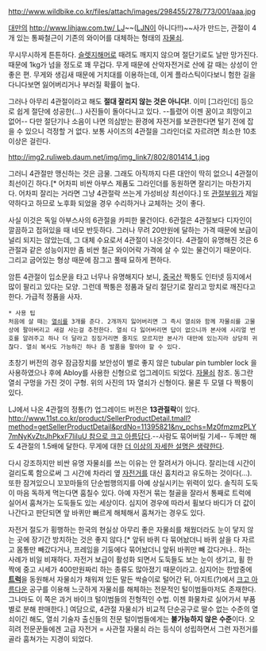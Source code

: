 http://www.wildbike.co.kr/files/attach/images/298455/278/773/001/aaa.jpg

[[대만]]의 [[http://www.lihjaw.com.tw/ LJ]]~~([[LJN]]이 아니다!!)~~사가 만드는, 관절이 4개 있는 통짜철근이 기존의 와이어를 대체하는 형태의 [[자물쇠]].

무시무시하게 튼튼하다. [[슬렛지해머]]로 때려도 깨지지 않으며 절단기로도 날만 망가진다. 때문에 1kg가 넘을 정도로 꽤 무겁다. 무게 때문에 산악자전거로 산에 갈 때는 상성이 안 좋은 편. 무게와 생김새 때문에 거치대를 이용하는데, 이게 플라스틱이다보니 험한 길을 다니다보면 잃어버리거나 부러질 확률이 높다.

그러나 아무리 4관절이라고 해도 '''절대 잘리지 않는 것은 아니다!'''. 이미 [그라인더] 등으로 쉽게 절단에 성공한(…) 사진들이 돌아다니고 있다. --틀렸어 이젠 꿈이고 희망이고 없어-- 다만 절단기나 소음이 나면 의심받는 환경에 자전거를 보관한다면 털기 전에 잡을 수 있으니 걱정할 거 없다. 보통 사이즈의 4관절을 그라인더로 자르려면 최소한 10초 이상은 걸린다.

http://img2.ruliweb.daum.net/img/img_link7/802/801414_1.jpg

그러니 4관절만 맹신하는 것은 금물. 그래도 아직까지 다른 대안이 딱히 없으니 4관절이 최선이긴 하다.[* 어차피 비싼 아부스 제품도 그라인더를 동원하면 잘리기는 마찬가지다. 어차피 잘리는 거라면 그냥 4관절락 쓰는게 가성비상 최선이다.] 또 [[관절]]부위가 제일 약하다고 하므로 노후화 되었을 경우 수리하거나 교체하는 것이 좋다. 

사실 이것은 독일 아부스사의 6관절을 카피한 물건이다. 6관절은 4관절보다 디자인이 깔끔하고 접혀있을 때 네모 반듯하다. 그러나 무려 20만원에 달하는 가격 때문에 보급이 널리 되지는 않았는데, 그 대체 수요로서 4관절이 나온것이다. 4관절이 유명해진 것은 6관절과 같은 성능이지만 좀 비싼 철근 와이어락 가격에 살 수 있는 물건이기 때문이다. 그리고 굽어있는 형상 때문에 잠그고 풀때 묘하게 편하다. 

암튼 4관절이 입소문을 타고 너무나 유명해지다 보니, [[중국]]산 짝퉁도 인터넷 등지에서 많이 팔리고 있다는 모양. 그런데 짝퉁은 정품과 달리 절단기로 잘리고 망치로 깨진다고 한다. 가급적 정품을 사자.

 * 사용 팁
 처음에 살 때는 [[열쇠]]를 3개를 준다. 2개까지 잃어버리면 그 즉시 열쇠와 함께 자물쇠를 고물상에 팔아버리고 새걸 사는걸 추천한다. 열쇠 다 잃어버리면 답이 없으니까 본사에 시리얼 번호를 알려주고 하나 더 달라고 징징거리면 줄지도 모르지만 본사가 대만에 있는지라 상당히 귀찮다. 열쇠 복사도 가능하긴 하나 좀 발품을 팔아야 할 수 있다.

초창기 버전의 경우 잠금장치를 보안성이 별로 좋지 않은 tubular pin tumbler lock 을 사용하였으나 후에 Abloy를 사용한 신형으로 업그레이드 되었다. [[자물쇠]] 참조.
동그란 열쇠 구멍을 가진 것이 구형. 위의 사진의 1자 열쇠가 신형이다. 물론 두 모델 다 짝퉁이 있다. 

LJ에서 나온 4관절의 정통(?) 업그레이드 버전은 '''13관절락'''이 있다. [[http://www.11st.co.kr/product/SellerProductDetail.tmall?method=getSellerProductDetail&prdNo=11395821&nv_pchs=Mz0fmzmzPLY7mNyKvZtrJhPkxF7liIuU 참으로 크고 아름답다]].--사람도 묶어버릴 기세-- 두께만 해도 4관절의 1.5배에 달한다. 무게에 대한 [[더 이상의 자세한 설명은 생략한다]].

다시 강조하지만 비싼 유명 자물쇠를 쓰는 이유는 안 잘려서가 아니다. 잘리는데 시간이 걸리도록 함으로써 그 시간에 차라리 옆 [[자전거]]를 대신 훔치라고 유도하는 것이다(…). 또한 잠겨있으니 꼬꼬마들의 단순범행의지를 아예 상실시키는 위력이 있다. 솔직히 도둑이 마음 독하게 먹는다면 훔칠수 있다. 아예 자전거 묶는 철골을 잘라서 통째로 트럭에 실어서 훔쳐가는 도둑들도 있는 세상이다. 심지어 경우에 따라서 휠보다 바디가 더 값이 나간다고 판단되면 앞 바퀴만 빠르게 해체해서 훔쳐가는 경우도 있다.

자전거 절도가 횡행하는 한국의 현실상 아무리 좋은 자물쇠를 채웠더라도 눈이 닿지 않는 곳에 장기간 방치하는 것은 좋지 않다.[* 앞뒤 바퀴 다 묶어놨더니 바퀴 살을 다 자르고 몸통만 빼갔다거나, 프레임을 기둥에다 묶어놨더니 앞뒤 바퀴만 빼 갔다거나.. 하는 사례가 비일 비재하다. 자전거 보급이 활성화 되면서 도둑들도 보는 눈이 생기고, 휠 한짝에 중고 시세가 400만원짜리 하는 종류도 많아졌기 때문이라고. 심지어는 한밤중에 '''[[트럭]]'''을 동원해서 자물쇠가 채워져 있든 말든 싹슬이로 털어간 뒤, 아지트(?)에서 [[크고 아름다운]] 공구를 이용해 느긋하게 자물쇠를 해체하는 전문적인 털이범들마저도 존재한다. 그나마도 이 쪽은 과거 바이크 털이범들의 전형적인 수법. 이젠 화물차로 실어가서 부품별로 분해 판매한다.] 여담으로, 4관절 자물쇠가 비교적 단순공구로 딸수 없는 수준의 열쇠이긴 해도, 열쇠 기술자 출신들의 전문 털이범들에게는 '''불가능하지 않은 수준'''이다. 오히려 전문꾼들에겐  고급 자전거 = 사관절 자물쇠 라는 등식이 성립하면서 그런 자전거를 골라 훔쳐가는 지경이 되었다.
